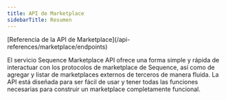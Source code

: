 ```yaml
---
title: API de Marketplace
sidebarTitle: Resumen
---
```


<Info>
  [Referencia de la API de Marketplace](/api-references/marketplace/endpoints)
</Info>

El servicio Sequence Marketplace API ofrece una forma simple y rápida de interactuar con los protocolos de marketplace de Sequence, así como de agregar y listar de marketplaces externos de terceros de manera fluida. La API está diseñada para ser fácil de usar y tener todas las funciones necesarias para construir un marketplace completamente funcional.